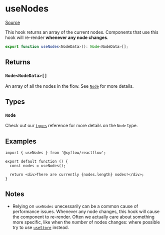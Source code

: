 # useNodes

[Source](https://github.com/wbkd/react-flow/blob/6d9585c1a62bf549298c83ad5f2dcd6216a5b8eb/packages/core/src/hooks/useNodes.ts)

This hook returns an array of the current nodes. Components that use this hook
will re-render **whenever any node changes**.

```ts
export function useNodes<NodeData>(): Node<NodeData>[];
```

## Returns

### `Node<NodeData>[]`

An array of all the nodes in the flow. See [`Node`](../types/node) for more
details.

## Types

### `Node`

Check out our [`types`](../types) reference for more details on
the `Node` type.

## Examples

```tsx
import { useNodes } from '@xyflow/reactflow';

export default function () {
  const nodes = useNodes();

  return <div>There are currently {nodes.length} nodes!</div>;
}
```

## Notes

- Relying on `useNodes` unecessarily can be a common cause of performance
  issues. Whenever any node changes, this hook will cause the component to
  re-render. Often we actually care about something more specific, like when
  the _number_ of nodes changes: where possible try to use
  [`useStore`](./useStore) instead.
